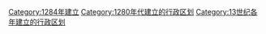 {{Cat topic in year| topic=建立的行政区划|year=1284}}
[[Category:1284年建立|Category:1284年建立]]
[[Category:1280年代建立的行政区划|Category:1280年代建立的行政区划]]
[[Category:13世纪各年建立的行政区划|Category:13世纪各年建立的行政区划]]